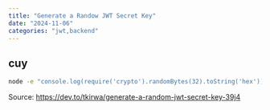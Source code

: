 ```yaml
---
title: "Generate a Randow JWT Secret Key"
date: "2024-11-06"
categories: "jwt,backend"
---
```


## cuy 
````bash
node -e "console.log(require('crypto').randomBytes(32).toString('hex'))"
````

Source: https://dev.to/tkirwa/generate-a-random-jwt-secret-key-39j4
